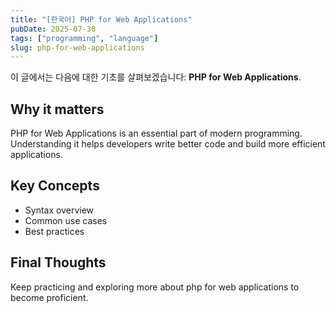 ```yaml
---
title: "[한국어] PHP for Web Applications"
pubDate: 2025-07-30
tags: ["programming", "language"]
slug: php-for-web-applications
---
```


이 글에서는 다음에 대한 기초를 살펴보겠습니다: **PHP for Web Applications**.

## Why it matters

PHP for Web Applications is an essential part of modern programming. Understanding it helps developers write better code and build more efficient applications.

## Key Concepts

- Syntax overview
- Common use cases
- Best practices

## Final Thoughts

Keep practicing and exploring more about php for web applications to become proficient.
